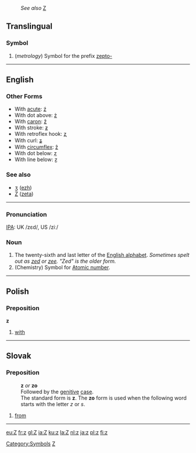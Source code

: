 :''See also'' [[Z]]
==Translingual==
===Symbol===

#(''metrology'') Symbol for the prefix [[zepto-]]

----

==English==

===Other Forms===
*With [[acute]]: [[ź]]
*With dot above: [[ż]]
*With [[caron]]: [[ž]]
*With stroke: [[ƶ]]
*With retroflex hook: [[ʐ]]
*With curl: [[ʑ]]
*With [[circumflex]]: [[ẑ]]
*With dot below: [[ẓ]]
*With line below: [[ẕ]]
===See also===
*[[ʒ]] ([[ezh]])
*[[Ζ]] ([[zeta]])
----

===Pronunciation===
[[IPA]]: UK /z&#603;d/, US /zi&#720;/

===Noun===

#The twenty-sixth and last letter of the [[Wiktionary:About Roman script|English alphabet]].  ''Sometimes spelt out as [[zed]] or [[zee]].  "Zed" is the older form.''
#(Chemistry) Symbol for [[Atomic number]].
----

== Polish==
=== Preposition ===
'''z'''
#[[with]]

----

== Slovak ==
=== Preposition ===
: '''z''' ''or'' '''zo'''
: Followed by the [[genitive]] [[case]].
: The standard form is '''z'''. The '''zo''' form is used when the following word starts with the letter ''z'' or ''s''.
# [[from]]
----

[[Category:Symbols]]
[[Category:Latin letters|Z]]

[[eu:Z]]
[[fr:z]]
[[gl:Z]]
[[ia:Z]]
[[ku:z]]
[[la:Z]]
[[nl:z]]
[[ja:z]]
[[pl:z]]
[[fi:z]]